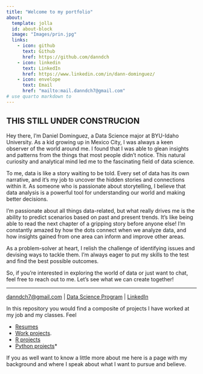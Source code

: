 ```yaml
---
title: "Welcome to my portfolio"
about:
  template: jolla
  id: about-block
  image: "Images/prin.jpg"
  links:
    - icon: github
      text: Github
      href: https://github.com/danndch
    - icon: linkedin
      text: LinkedIn
      href: https://www.linkedin.com/in/dann-dominguez/
    - icon: envelope
      text: Email
      href: "mailto:mail.danndch7@gmail.com" 
# use quarto markdown to 
---
```



## THIS STILL UNDER CONSTRUCION

Hey there, I'm Daniel Dominguez, a Data Science major at BYU-Idaho University. As a kid growing up in Mexico City, I was always a keen observer of the world around me. I found that I was able to glean insights and patterns from the things that most people didn't notice. This natural curiosity and analytical mind led me to the fascinating field of data science.

To me, data is like a story waiting to be told. Every set of data has its own narrative, and it's my job to uncover the hidden stories and connections within it. As someone who is passionate about storytelling, I believe that data analysis is a powerful tool for understanding our world and making better decisions.

I'm passionate about all things data-related, but what really drives me is the ability to predict scenarios based on past and present trends. It's like being able to read the next chapter of a gripping story before anyone else! I'm constantly amazed by how the dots connect when we analyze data, and how insights gained from one area can inform and improve other areas.

As a problem-solver at heart, I relish the challenge of identifying issues and devising ways to tackle them.  I'm always eager to put my skills to the test and find the best possible outcomes.

So, if you're interested in exploring the world of data or just want to chat, feel free to reach out to me. Let's see what we can create together!


---
<a href="danndch7@gmail.com">danndch7@gmail.com</a>
| <a href="https://www.byui.edu/mathematics/student-resources/data-science">Data Science Program</a>
| <a href="https://www.linkedin.com/in/dann-dominguez"/> LinkedIn</a>
</div>


In this repository you would find a composite of projects I have worked at my job and my classes. Feel 

* <a href="">Resumes</a>
* <a href="">Work projects</a>. 
* <a href="">R projects</a>
* <a href="">Python projects</a>* 



If you as well want to know a little more about me here is a page with my background and where I speak about what I want to pursue and believe.

